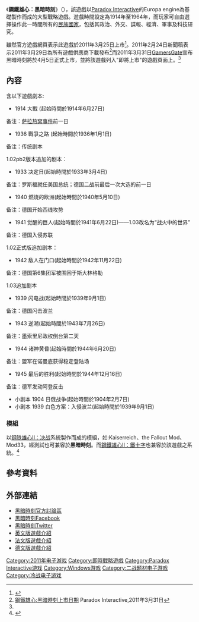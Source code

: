 {{Infobox VG
| title        = 鋼鐵雄心:黑暗時刻
| image = File:Darkest Hour Cover.png
| english      = Darkest Hour: A Hearts of Iron Game
| developer    = 黑暗時刻團隊
| publisher    = [[Paradox_Interactive|Paradox Interactive]]
| distributor  =
| designer     = 
| engine       = Europa Engine
| released     = 2011年4月5日 <ref name="GamersGate">{{cite web|title=Darkest Hour: A Hearts of Iron Game|url=http://www.gamersgate.com/DD-DHHOIG/darkest-hour-a-hearts-of-iron-game|work=GamersGate|accessdate=31 March 2011|archive-date=2020-11-12|archive-url=https://web.archive.org/web/20201112020222/https://www.gamersgate.com/DD-DHHOIG/darkest-hour-a-hearts-of-iron-game|dead-url=no}}</ref>
| genre        = [[即時戰略|即時戰略]]、[[大型戰略|大型戰略]]
| modes        = [[單人遊戲|單人遊戲]]、[[多人遊戲|多人遊戲]]
| platforms    = [[Microsoft_Windows|Microsoft Windows]]
}}
《'''鋼鐵雄心：黑暗時刻'''》（{{lang-en|''Darkest Hour: A Hearts of Iron Game''}}），該遊戲以[[Paradox_Interactive|Paradox Interactive]]的Europa engine為基礎製作而成的大型戰略遊戲。遊戲時間設定為1914年至1964年，而玩家可自由選擇操作此一時間所有的[[民族國家|民族國家]]，包括其政治、外交、諜報、經濟、軍事及科技研究。

雖然官方遊戲網頁表示此遊戲於2011年3月25日上市<ref>{{cite web|title=Darkest Hour|url=http://www.paradoxplaza.com/games/darkest-hour|work=Games|publisher=Paradox Interactive|accessdate=31 March 2011|archive-date=2016-01-03|archive-url=https://web.archive.org/web/20160103085801/https://www.paradoxplaza.com/games/darkest-hour|dead-url=no}}</ref>。2011年2月24日新聞稿表示2011年3月29日為所有遊戲供應商下載發布<ref>[http://www.paradoxplaza.com/press/2011/2/release-date-set-for-darkest-hour-a-hearts-of-iron-game 鋼鐵雄心:黑暗時刻上市日期] {{webarchive|url=https://web.archive.org/web/20110225205516/http://www.paradoxplaza.com/press/2011/2/release-date-set-for-darkest-hour-a-hearts-of-iron-game |date=2011-02-25 }}Paradox Interactive,2011年3月31日</ref>而2011年3月31日[[GamersGate|GamersGate]]宣布黑暗時刻將於4月5日正式上市，並將該遊戲列入"即將上市"的遊戲頁面上。<ref name="GamersGate"/>

==內容==

含以下遊戲劇本:
* 1914 大戰 (起始時間於1914年6月27日)
备注：[[萨拉热窝事件|萨拉热窝事件]]前一日
* 1936 戰爭之路 (起始時間於1936年1月1日)
备注：传统剧本

1.02pb2版本追加的剧本：
* 1933 决定日(起始時間於1933年3月4日)
备注：罗斯福就任美国总统；德国二战前最后一次大选的前一日
* 1940 燃烧的欧洲(起始時間於1940年5月10日)
备注：德国开始西线攻势
* 1941 觉醒的巨人(起始時間於1941年6月22日)——1.03改名为“战火中的世界”
备注：德国入侵苏联

1.02正式版追加剧本：
* 1942 敌人在门口(起始時間於1942年11月22日)
备注：德国第6集团军被围困于斯大林格勒

1.03追加剧本
* 1939 闪电战(起始時間於1939年9月1日)
备注：德国闪击波兰
* 1943 逆潮(起始時間於1943年7月26日)
备注：墨索里尼政权倒台第二天
* 1944 诸神黄昏(起始時間於1944年6月20日)
备注：盟军在诺曼底获得稳定登陆场
* 1945 最后的胜利(起始時間於1944年12月16日)
备注：德军发动阿登反击
*小剧本 1904 日俄战争(起始時間於1904年2月7日)
*小剧本 1939 白色方案：入侵波兰(起始時間於1939年9月1日)

===模組===
以[[钢铁雄心II：决战|钢铁雄心II：决战]]系統製作而成的模組，如:Kaiserreich、the Fallout Mod、Mod33，經測試也可兼容於'''黑暗時刻'''。而[[鋼鐵雄心II：鐵十字|鋼鐵雄心II：鐵十字]]也兼容於該遊戲之系統。<ref>{{Cite web |url=http://forum.paradoxplaza.com/forum/showthread.php?t=499365 |title=存档副本 |access-date=2011-04-04 |archive-date=2019-07-01 |archive-url=https://web.archive.org/web/20190701132438/https://forum.paradoxplaza.com/forum/index.php?threads%2Fparadox-interactive-announce-iron-cross-and-darkest-hour.499365%2F |dead-url=no }}</ref>

==參考資料==
{{reflist}}

== 外部連結 ==
*[http://forum.paradoxplaza.com/forum/forumdisplay.php?f=554 黑暗時刻官方討論區] {{Wayback|url=http://forum.paradoxplaza.com/forum/forumdisplay.php?f=554 |date=20100917080310 }}
*[http://www.facebook.com/pages/Darkest-Hour/143379419030864 黑暗時刻Facebook] {{Wayback|url=http://www.facebook.com/pages/Darkest-Hour/143379419030864 |date=20190701132437 }}
*[https://twitter.com/DarkestHourTeam 黑暗時刻Twitter] {{Wayback|url=https://twitter.com/DarkestHourTeam |date=20200521212056 }}
*[http://www.strategium-alliance.com/index.php?id=8269 英文版遊戲介紹] {{Wayback|url=http://www.strategium-alliance.com/index.php?id=8269 |date=20201129021803 }}
*[http://www.strategium-alliance.com/index.php?id=8260 法文版遊戲介紹] {{Wayback|url=http://www.strategium-alliance.com/index.php?id=8260 |date=20160309170840 }}
*[http://www.strategium-alliance.com/index.php?id=8275 德文版遊戲介紹] {{Wayback|url=http://www.strategium-alliance.com/index.php?id=8275 |date=20160402081910 }}

{{Paradox Interactive電子遊戲}}

{{DEFAULTSORT:Darkest Hour, A Hearts of Iron Game}}
[[Category:2011年电子游戏|Category:2011年电子游戏]]
[[Category:即時戰略遊戲|Category:即時戰略遊戲]]
[[Category:Paradox_Interactive游戏|Category:Paradox Interactive游戏]]
[[Category:Windows游戏|Category:Windows游戏]]
[[Category:二战题材电子游戏|Category:二战题材电子游戏]]
[[Category:冷战电子游戏|Category:冷战电子游戏]]